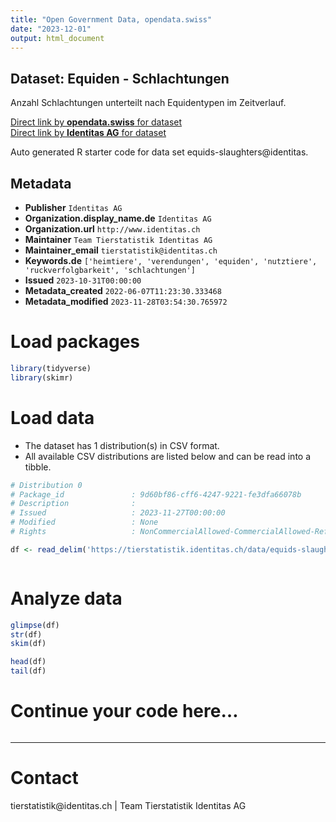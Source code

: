 ```yaml
---
title: "Open Government Data, opendata.swiss"
date: "2023-12-01"
output: html_document
---
```


## Dataset: Equiden - Schlachtungen

Anzahl Schlachtungen unterteilt nach Equidentypen im Zeitverlauf. 

[Direct link by **opendata.swiss** for dataset](https://opendata.swiss/de/dataset/equiden-schlachtungen)<br>
[Direct link by **Identitas AG** for dataset](https://tierstatistik.identitas.ch/)

Auto generated R starter code for data set equids-slaughters@identitas.

## Metadata

- **Publisher** `Identitas AG`
- **Organization.display_name.de** `Identitas AG`
- **Organization.url** `http://www.identitas.ch`
- **Maintainer** `Team Tierstatistik Identitas AG`
- **Maintainer_email** `tierstatistik@identitas.ch`
- **Keywords.de** `['heimtiere', 'verendungen', 'equiden', 'nutztiere', 'ruckverfolgbarkeit', 'schlachtungen']`
- **Issued** `2023-10-31T00:00:00`
- **Metadata_created** `2022-06-07T11:23:30.333468`
- **Metadata_modified** `2023-11-28T03:54:30.765972`


# Load packages

```r

library(tidyverse)
library(skimr)

```

# Load data

-   The dataset has 1 distribution(s) in CSV format.
-   All available CSV distributions are listed below and can be read into a tibble.

```r

# Distribution 0
# Package_id               : 9d60bf86-cff6-4247-9221-fe3dfa66078b
# Description              : 
# Issued                   : 2023-11-27T00:00:00
# Modified                 : None
# Rights                   : NonCommercialAllowed-CommercialAllowed-ReferenceRequired

df <- read_delim('https://tierstatistik.identitas.ch/data/equids-slaughters.csv')



```

# Analyze data

```r

glimpse(df)
str(df)
skim(df)

head(df)
tail(df)

```

# Continue your code here...

```r

```

------------------------------------------------------------------------

# Contact

tierstatistik@identitas.ch | Team Tierstatistik Identitas AG

